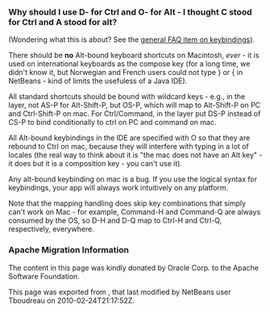 <!--

    Licensed to the Apache Software Foundation (ASF) under one
    or more contributor license agreements.  See the NOTICE file
    distributed with this work for additional information
    regarding copyright ownership.  The ASF licenses this file
    to you under the Apache License, Version 2.0 (the
    "License"); you may not use this file except in compliance
    with the License.  You may obtain a copy of the License at

      http://www.apache.org/licenses/LICENSE-2.0

    Unless required by applicable law or agreed to in writing,
    software distributed under the License is distributed on an
    "AS IS" BASIS, WITHOUT WARRANTIES OR CONDITIONS OF ANY
    KIND, either express or implied.  See the License for the
    specific language governing permissions and limitations
    under the License.

-->

===Why should I use D- for Ctrl and O- for Alt - I thought C stood for Ctrl and A stood for alt?===

(Wondering what this is about?  See the [[DevFaqKeybindings| general FAQ item on keybindings]]).

There should be '''no''' Alt-bound keyboard shortcuts on Macintosh, ''ever'' - it is used on international keyboards as the compose key (for a long time, we didn't know it, but Norwegian and French users could not type } or { in NetBeans - kind of limits the usefuless of a Java IDE).

All standard shortcuts should be bound with wildcard keys - e.g., in the layer, not AS-P for Alt-Shift-P, but OS-P, which will map to Alt-Shift-P on PC and Ctrl-Shift-P on mac.  For Ctrl/Command, in the layer put DS-P instead of CS-P to bind conditionally to ctrl on PC and command on mac.

All Alt-bound keybindings in the IDE are specified with O so that they are rebound to Ctrl on mac, because they will interfere with typing in a lot of locales (the real way to think about it is "the mac does not have an Alt key" - it does but it is a composition key - you can't use it).

Any alt-bound keybinding on mac is a bug.  If you use the logical syntax for keybindings, your app will always work intuitively on any platform.

Note that the mapping handling does skip key combinations that simply can't work on Mac - for example, Command-H and Command-Q are always consumed by the OS, so D-H and D-Q map to Ctrl-H and Ctrl-Q, respectively, everywhere.

===Apache Migration Information===

The content in this page was kindly donated by Oracle Corp. to the
Apache Software Foundation.

This page was exported from , 
that last modified by NetBeans user Tboudreau 
on 2010-02-24T21:17:52Z.

